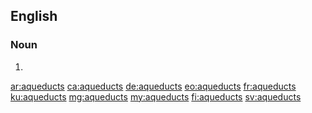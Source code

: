 ==English==

===Noun===
{{head|en|plural}}

# {{plural of|aqueduct|lang=en}}

[[ar:aqueducts]]
[[ca:aqueducts]]
[[de:aqueducts]]
[[eo:aqueducts]]
[[fr:aqueducts]]
[[ku:aqueducts]]
[[mg:aqueducts]]
[[my:aqueducts]]
[[fi:aqueducts]]
[[sv:aqueducts]]